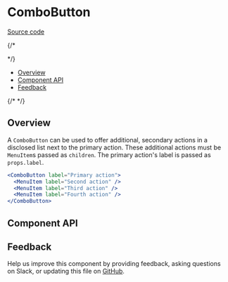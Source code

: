 
# ComboButton

[Source code](https://github.com/carbon-design-system/carbon/tree/main/packages/react/src/components/ComboButton)

{/* <!-- START doctoc generated TOC please keep comment here to allow auto update -->
<!-- DON'T EDIT THIS SECTION, INSTEAD RE-RUN doctoc TO UPDATE --> */}

- [Overview](#overview)
- [Component API](#component-api)
- [Feedback](#feedback)

{/* <!-- END doctoc generated TOC please keep comment here to allow auto update --> */}

## Overview

A `ComboButton` can be used to offer additional, secondary actions in a disclosed list next to the primary action. These additional actions must be `MenuItem`s passed as `children`. The primary action's label is passed as `props.label`.

```jsx
<ComboButton label="Primary action">
  <MenuItem label="Second action" />
  <MenuItem label="Third action" />
  <MenuItem label="Fourth action" />
</ComboButton>
```

## Component API

<ArgsTable />

## Feedback

Help us improve this component by providing feedback, asking questions on Slack,
or updating this file on
[GitHub](https://github.com/carbon-design-system/carbon/edit/main/packages/react/src/components/ComboButton/ComboButton.mdx).

